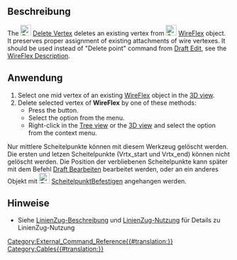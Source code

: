 <languages/>

{{Docnav
|[[Cables_AddVertex/de| ScheitelpunktHinzufügen]]
|[[Cables_AttachVertex/de| ScheitelpunktBefestigen]]
|[[Cables_Workbench/de|Cables]]
|IconL=Cables_AddVertex.svg
|IconR=Cables_AttachVertex.svg
|IconC=Cables_workbench_icon.svg
}}

{{GuiCommand/de
|Name=Cables DelVertex
|Name/de=Cables ScheitelpunktLöschen
|MenuLocation=Cable Wires → Scheitelpunkt löschen
|Workbenches=[[Cables_Workbench/de|Cables]]
|Shortcut=
|Version=1.0
|SeeAlso=[[Cables_AddVertex/de|Cables ScheitelpunktHinzufügen]]
}}

<span id="Description"></span>
==Beschreibung==

<div lang="en" dir="ltr" class="mw-content-ltr">
The [[Image:Cables_DelVertex.svg|24px]] [[Cables_DelVertex|Delete Vertex]] deletes an existing vertex from [[Image:Cables_WireFlex.svg|24px]] [[Cables_WireFlex|WireFlex]] object. It preserves proper assignment of existing attachments of wire vertexes. It should be used instead of "Delete point" command from [[Draft_Edit|Draft Edit]], see the [[Cables_WireFlex#Description|WireFlex Description]].
</div>

<span id="Usage"></span>
==Anwendung==

<div lang="en" dir="ltr" class="mw-content-ltr">
# Select one mid vertex of an existing [[Cables_WireFlex|WireFlex]] object in the [[3D_view|3D view]].
# Delete selected vertex of '''WireFlex''' by one of these methods:
#* Press the {{Button|[[Image:Cables_DelVertex.svg|16px]] [[Cables_DelVertex|Delete Vertex]]}} button.
#* Select the {{MenuCommand|Cable Wires → [[Image:Cables_DelVertex.svg|16px]] Delete Vertex}} option from the menu.
#* Right-click in the [[Tree_view|Tree view]] or the [[3D_view|3D view]] and select the {{MenuCommand|Cable Wires → [[Image:Cables_DelVertex.svg|16px]] Delete Vertex}} option from the context menu.
</div>

Nur mittlere Scheitelpunkte können mit diesem Werkzeug gelöscht werden. Die ersten und letzen Scheitelpunkte (Vrtx_start und Vrtx_end) können nicht gelöscht werden. Die Position der verbliebenen Scheitelpunkte kann später mit dem Befehl [[Draft_Edit/de|Draft Bearbeiten]] bearbeitet werden, oder an ein anderes Objekt mit [[Image:Cables_AttachVertex.svg|24px]] [[Cables_AttachVertex/de|ScheitelpunktBefestigen]] angehangen werden.

<span id="Notes"></span>
==Hinweise==

* Siehe  [[Cables_WireFlex/de#Description|LinienZug-Beschreibung]] und [[Cables_WireFlex/de#Usage|LinienZug-Nutzung]] für Details zu LinienZug-Nutzung


{{Docnav
|[[Cables_AddVertex/de| ScheitelpunktHinzufügen]]
|[[Cables_AttachVertex/de| ScheitelpunktBefestigen]]
|[[Cables_Workbench/de|Cables]]
|IconL=Cables_AddVertex.svg
|IconR=Cables_AttachVertex.svg
|IconC=Cables_workbench_icon.svg
}}

[[Category:External_Command_Reference{{#translation:}}]]
[[Category:Cables{{#translation:}}]]